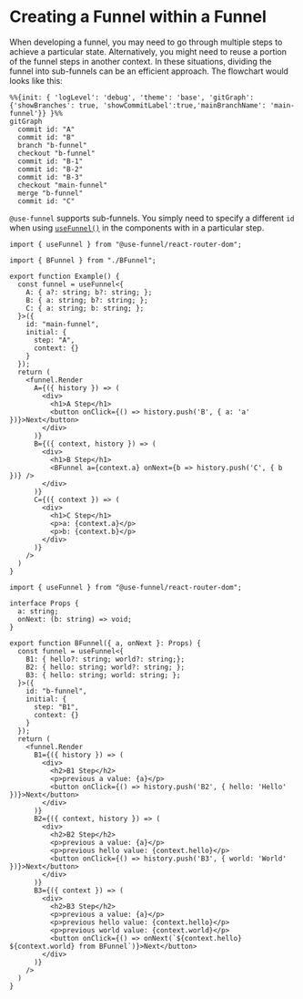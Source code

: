 
# Creating a Funnel within a Funnel

When developing a funnel, you may need to go through multiple steps to achieve a particular state. Alternatively, you might need to reuse a portion of the funnel steps in another context. In these situations, dividing the funnel into sub-funnels can be an efficient approach. The flowchart would looks like this:

```mermaid
%%{init: { 'logLevel': 'debug', 'theme': 'base', 'gitGraph': {'showBranches': true, 'showCommitLabel':true,'mainBranchName': 'main-funnel'}} }%%
gitGraph
  commit id: "A"
  commit id: "B"
  branch "b-funnel"
  checkout "b-funnel"
  commit id: "B-1"
  commit id: "B-2"
  commit id: "B-3"
  checkout "main-funnel"
  merge "b-funnel"
  commit id: "C"
```

`@use-funnel` supports sub-funnels. You simply need to specify a different `id` when using [`useFunnel()`](./use-funnel.mdx) in the components with in a particular <Keyword>step</Keyword>.


<div className='h-8' />
<Sandpack>

```tsx Example.tsx active
import { useFunnel } from "@use-funnel/react-router-dom";

import { BFunnel } from "./BFunnel";

export function Example() {
  const funnel = useFunnel<{
    A: { a?: string; b?: string; };
    B: { a: string; b?: string; };
    C: { a: string; b: string; };
  }>({
    id: "main-funnel",
    initial: {
      step: "A",
      context: {}
    }
  });
  return (
    <funnel.Render
      A={({ history }) => (
        <div>
          <h1>A Step</h1>
          <button onClick={() => history.push('B', { a: 'a' })}>Next</button>
        </div>
      )}
      B={({ context, history }) => (
        <div>
          <h1>B Step</h1>
          <BFunnel a={context.a} onNext={b => history.push('C', { b })} />
        </div>
      )}
      C={({ context }) => (
        <div>
          <h1>C Step</h1>
          <p>a: {context.a}</p>
          <p>b: {context.b}</p>
        </div>
      )}
    />
  )
}
```

```tsx BFunnel.tsx
import { useFunnel } from "@use-funnel/react-router-dom";

interface Props {
  a: string;
  onNext: (b: string) => void;
}

export function BFunnel({ a, onNext }: Props) {
  const funnel = useFunnel<{
    B1: { hello?: string; world?: string;};
    B2: { hello: string; world?: string; };
    B3: { hello: string; world: string; };
  }>({
    id: "b-funnel",
    initial: {
      step: "B1",
      context: {}
    }
  });
  return (
    <funnel.Render
      B1={({ history }) => (
        <div>
          <h2>B1 Step</h2>
          <p>previous a value: {a}</p>
          <button onClick={() => history.push('B2', { hello: 'Hello' })}>Next</button>
        </div>
      )}
      B2={({ context, history }) => (
        <div>
          <h2>B2 Step</h2>
          <p>previous a value: {a}</p>
          <p>previous hello value: {context.hello}</p>
          <button onClick={() => history.push('B3', { world: 'World' })}>Next</button>
        </div>
      )}
      B3={({ context }) => (
        <div>
          <h2>B3 Step</h2>
          <p>previous a value: {a}</p>
          <p>previous hello value: {context.hello}</p>
          <p>previous world value: {context.world}</p>
          <button onClick={() => onNext(`${context.hello} ${context.world} from BFunnel`)}>Next</button>
        </div>
      )}
    />
  )
}
```

</Sandpack>
